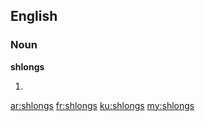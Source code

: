 ==English==

===Noun===
'''shlongs'''

# {{plural of|[[shlong]]}}

[[ar:shlongs]]
[[fr:shlongs]]
[[ku:shlongs]]
[[my:shlongs]]